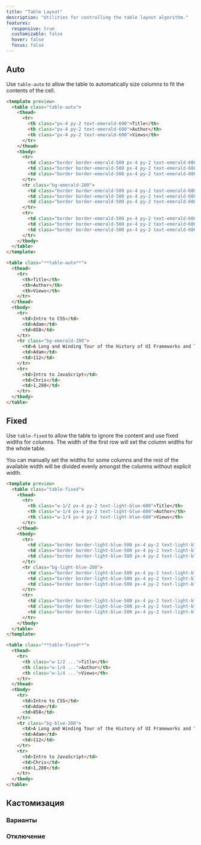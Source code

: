 ```yaml
---
title: "Table Layout"
description: "Utilities for controlling the table layout algorithm."
features:
  responsive: true
  customizable: false
  hover: false
  focus: false
---
```




## Auto

Use `table-auto` to allow the table to automatically size columns to fit the contents of the cell.

```html emerald
<template preview>
  <table class="table-auto">
    <thead>
      <tr>
        <th class="px-4 py-2 text-emerald-600">Title</th>
        <th class="px-4 py-2 text-emerald-600">Author</th>
        <th class="px-4 py-2 text-emerald-600">Views</th>
      </tr>
    </thead>
    <tbody>
      <tr>
        <td class="border border-emerald-500 px-4 py-2 text-emerald-600 font-medium">Intro to CSS</td>
        <td class="border border-emerald-500 px-4 py-2 text-emerald-600 font-medium">Adam</td>
        <td class="border border-emerald-500 px-4 py-2 text-emerald-600 font-medium">858</td>
      </tr>
      <tr class="bg-emerald-200">
        <td class="border border-emerald-500 px-4 py-2 text-emerald-600 font-medium">A Long and Winding Tour of the History of UI Frameworks and Tools and the Impact on Design</td>
        <td class="border border-emerald-500 px-4 py-2 text-emerald-600 font-medium">Adam</td>
        <td class="border border-emerald-500 px-4 py-2 text-emerald-600 font-medium">112</td>
      </tr>
      <tr>
        <td class="border border-emerald-500 px-4 py-2 text-emerald-600 font-medium">Intro to JavaScript</td>
        <td class="border border-emerald-500 px-4 py-2 text-emerald-600 font-medium">Chris</td>
        <td class="border border-emerald-500 px-4 py-2 text-emerald-600 font-medium">1,280</td>
      </tr>
    </tbody>
  </table>
</template>

<table class="**table-auto**">
  <thead>
    <tr>
      <th>Title</th>
      <th>Author</th>
      <th>Views</th>
    </tr>
  </thead>
  <tbody>
    <tr>
      <td>Intro to CSS</td>
      <td>Adam</td>
      <td>858</td>
    </tr>
    <tr class="bg-emerald-200">
      <td>A Long and Winding Tour of the History of UI Frameworks and Tools and the Impact on Design</td>
      <td>Adam</td>
      <td>112</td>
    </tr>
    <tr>
      <td>Intro to JavaScript</td>
      <td>Chris</td>
      <td>1,280</td>
    </tr>
  </tbody>
</table>
```

## Fixed

Use `table-fixed` to allow the table to ignore the content and use fixed widths for columns. The width of the first row will set the column widths for the whole table.

You can manually set the widths for some columns and the rest of the available width will be divided evenly amongst the columns without explicit width.

```html lightBlue
<template preview>
  <table class="table-fixed">
    <thead>
      <tr>
        <th class="w-1/2 px-4 py-2 text-light-blue-600">Title</th>
        <th class="w-1/4 px-4 py-2 text-light-blue-600">Author</th>
        <th class="w-1/4 px-4 py-2 text-light-blue-600">Views</th>
      </tr>
    </thead>
    <tbody>
      <tr>
        <td class="border border-light-blue-500 px-4 py-2 text-light-blue-600 font-medium">Intro to CSS</td>
        <td class="border border-light-blue-500 px-4 py-2 text-light-blue-600 font-medium">Adam</td>
        <td class="border border-light-blue-500 px-4 py-2 text-light-blue-600 font-medium">858</td>
      </tr>
      <tr class="bg-light-blue-200">
        <td class="border border-light-blue-500 px-4 py-2 text-light-blue-600 font-medium">A Long and Winding Tour of the History of UI Frameworks and Tools and the Impact on Design</td>
        <td class="border border-light-blue-500 px-4 py-2 text-light-blue-600 font-medium">Adam</td>
        <td class="border border-light-blue-500 px-4 py-2 text-light-blue-600 font-medium">112</td>
      </tr>
      <tr>
        <td class="border border-light-blue-500 px-4 py-2 text-light-blue-600 font-medium">Intro to JavaScript</td>
        <td class="border border-light-blue-500 px-4 py-2 text-light-blue-600 font-medium">Chris</td>
        <td class="border border-light-blue-500 px-4 py-2 text-light-blue-600 font-medium">1,280</td>
      </tr>
    </tbody>
  </table>
</template>

<table class="**table-fixed**">
  <thead>
    <tr>
      <th class="w-1/2 ...">Title</th>
      <th class="w-1/4 ...">Author</th>
      <th class="w-1/4 ...">Views</th>
    </tr>
  </thead>
  <tbody>
    <tr>
      <td>Intro to CSS</td>
      <td>Adam</td>
      <td>858</td>
    </tr>
    <tr class="bg-blue-200">
      <td>A Long and Winding Tour of the History of UI Frameworks and Tools and the Impact on Design</td>
      <td>Adam</td>
      <td>112</td>
    </tr>
    <tr>
      <td>Intro to JavaScript</td>
      <td>Chris</td>
      <td>1,280</td>
    </tr>
  </tbody>
</table>
```

## Кастомизация

### Варианты

<Variants plugin="tableLayout" />

### Отключение

<Disabling plugin="tableLayout" />
